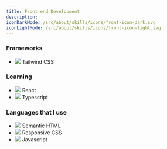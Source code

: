 ```yaml
---
title: Front-end Development
description:
iconDarkMode: /src/about/skills/icons/front-icon-dark.svg
iconLightMode: /src/about/skills/icons/front-icon-light.svg
---
```


### Frameworks

- ![](./icons/tailwind-icon.svg) Tailwind CSS

### Learning

- ![](./icons/react-icon.svg) React
- ![](./icons/typescript-icon.svg) Typescript

### Languages that I use

- ![](./icons/html5-icon.svg) Semantic HTML
- ![](./icons/css3-icon.svg) Responsive CSS
- ![](./icons/js-icon.svg) Javascript
